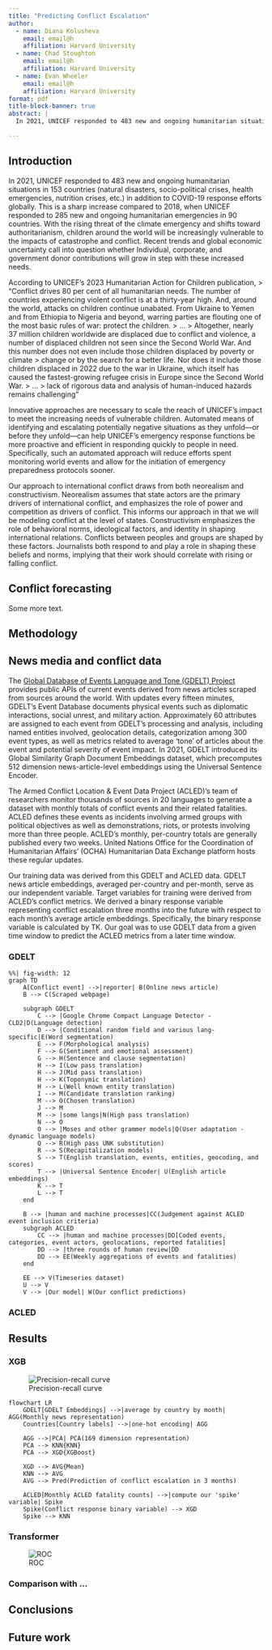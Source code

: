 ```yaml
---
title: "Predicting Conflict Escalation"
author:
  - name: Diana Kolusheva
    email: email@h
    affiliation: Harvard University
  - name: Chad Stoughton
    email: email@h
    affiliation: Harvard University
  - name: Evan Wheeler
    email: email@h
    affiliation: Harvard University
format: pdf
title-block-banner: true
abstract: |
  In 2021, UNICEF responded to 483 new and ongoing humanitarian situations in 153 countries (natural disasters, socio-political crises, health emergencies, nutrition crises, etc.) in addition to COVID-19 response efforts globally. Innovative approaches are necessary to scale the reach of UNICEF’s impact to meet the increasing needs of vulnerable children. Automated means of identifying and escalating potentially negative situations as they unfold—or before they unfold—can help UNICEF’s emergency response functions be more proactive and efficient in responding quickly to people in need. Predicting conflict has long been of interest to researchers and practitioners of international relations, and statistical and computational methods to do so can be found in the literature as early as 1944. Today, much of the work in this area has continued to focus on country or region-specific models to predict conflict.

---
```


## Introduction

In 2021, UNICEF responded to 483 new and ongoing humanitarian situations in 153 countries (natural disasters, socio-political crises, health emergencies, nutrition crises, etc.) in addition to COVID-19 response efforts globally. This is a sharp increase compared to 2018, when UNICEF responded to 285 new and ongoing humanitarian emergencies in 90 countries. With the rising threat of the climate emergency and shifts toward authoritarianism, children around the world will be increasingly vulnerable to the impacts of catastrophe and conflict. Recent trends and global economic uncertainty call into question whether Individual, corporate, and government donor contributions will grow in step with these increased needs.

According to UNICEF’s 2023 Humanitarian Action for Children publication,
> “Conflict drives 80 per cent of all humanitarian needs. The number of countries experiencing violent conflict is at a thirty-year high. And, around the world, attacks on children continue unabated. From Ukraine to Yemen and from Ethiopia to Nigeria and beyond, warring parties are flouting one of the most basic rules of war: protect the children.
> …
> Altogether, nearly 37 million children worldwide are displaced due to conflict and violence, a number of displaced children not seen since the Second World War. And this number does not even include those children displaced by poverty or climate
> change or by the search for a better life. Nor does it include those children displaced in 2022 due to the war in Ukraine, which itself has caused the fastest-growing refugee crisis in Europe since the Second World War.
> …
> lack of rigorous data and analysis of human-induced hazards remains challenging”

Innovative approaches are necessary to scale the reach of UNICEF’s impact to meet the increasing needs of vulnerable children. Automated means of identifying and escalating potentially negative situations as they unfold—or before they unfold—can help UNICEF’s emergency response functions be more proactive and efficient in responding quickly to people in need. Specifically, such an automated approach will reduce efforts spent monitoring world events and allow for the initiation of emergency preparedness protocols sooner.

Our approach to international conflict draws from both neorealism and constructivism. Neorealism assumes that state actors are the primary drivers of international conflict, and emphasizes the role of power and competition as drivers of conflict. This informs our approach in that we will be modeling conflict at the level of states. Constructivism emphasizes the role of behavioral norms, ideological factors, and identity in shaping international relations. Conflicts between peoples and groups are shaped by these factors. Journalists both respond to and play a role in shaping these beliefs and norms, implying that their work should correlate with rising or falling conflict.

## Conflict forecasting

Some more text.

## Methodology


## News media and conflict data

The [Global Database of Events Language and Tone (GDELT) Project](https://www.gdeltproject.org/) provides public APIs of current events derived from news articles scraped from sources around the world. With updates every fifteen minutes, GDELT’s Event Database documents physical events such as diplomatic interactions, social unrest, and military action. Approximately 60 attributes are assigned to each event from GDELT’s processing and analysis, including named entities involved, geolocation details, categorization among 300 event types, as well as metrics related to average ‘tone’ of articles about the event and potential severity of event impact. In 2021, GDELT introduced its Global Similarity Graph Document Embeddings dataset, which precomputes 512 dimension news-article-level embeddings using the Universal Sentence Encoder.

The Armed Conflict Location & Event Data Project (ACLED)’s team of researchers monitor thousands of sources in 20 languages to generate a dataset with monthly totals of conflict events and their related fatalities. ACLED defines these events as incidents involving armed groups with political objectives as well as demonstrations, riots, or protests involving more than three people. ACLED’s monthly, per-country totals are generally published every two weeks. United Nations Office for the Coordination of Humanitarian Affairs’ (OCHA) Humanitarian Data Exchange platform hosts these regular updates.

Our training data was derived from this GDELT and ACLED data. GDELT news article embeddings, averaged per-country and per-month, serve as our independent variable. Target variables for training were derived from ACLED’s conflict metrics. We derived a binary response variable representing conflict escalation three months into the future with respect to each month’s average article embeddings. Specifically, the binary response variable is calculated by TK. Our goal was to use GDELT data from a given time window to predict the ACLED metrics from a later time window.

### GDELT

```mermaid
%%| fig-width: 12
graph TD
    A[Conflict event] -->|reporter| B(Online news article)
    B --> C(Scraped webpage)

    subgraph GDELT
        C --> |Google Chrome Compact Language Detector - CLD2|D(Language detection)
        D --> |Conditional random field and various lang-specific|E(Word segmentation)
        E --> F(Morphological analysis)
        F --> G(Sentiment and emotional assessment)
        G --> H(Sentence and clause segmentation)
        H --> I(Low pass translation)
        H --> J(Mid pass translation)
        H --> K(Toponymic translation)
        H --> L(Well known entity translation)
        I --> M(Candidate translation ranking)
        M --> O(Chosen translation)
        J --> M
        M --> |some langs|N(High pass translation)
        N --> O
        O --> |Moses and other grammer models|Q(User adaptation - dynamic language models)
        Q --> R(High pass UNK substitution)
        R --> S(Recapitalization models)
        S --> T(English translation, events, entities, geocoding, and scores)
        T --> |Universal Sentence Encoder| U(English article embeddings)
        K --> T
        L --> T
    end

    B --> |human and machine processes|CC(Judgement against ACLED event inclusion criteria)
    subgraph ACLED
        CC --> |human and machine processes|DD[Coded events, categories, event actors, geolocations, reported fatalities]
        DD --> |three rounds of human review|DD
        DD --> EE(Weekly aggregations of events and fatalities)
    end

    EE --> V(Timeseries dataset)
    U --> V
    V --> |Our model| W(Our conflict predictions)
```

### ACLED


## Results

### XGB

![Precision-recall curve](imgs/prc.png){width=33%, fig-alt="Precision-recall curve."}

```mermaid
flowchart LR
    GDELT[GDELT Embeddings] -->|average by country by month| AGG(Monthly news representation)
    Countries[Country labels] -->|one-hot encoding| AGG

    AGG -->|PCA| PCA(169 dimension representation)
    PCA --> KNN{KNN}
    PCA --> XGD{XGBoost}

    XGD --> AVG{Mean}
    KNN --> AVG
    AVG --> Pred(Prediction of conflict escalation in 3 months)

    ACLED[Monthly ACLED fatality counts] -->|compute our 'spike' variable| Spike
    Spike(Conflict response binary variable) --> XGD
    Spike --> KNN
```

### Transformer

![ROC](imgs/roc.png){width=33%, fig-alt="Reciever operating characteristic curve."}

### Comparison with ...

## Conclusions


## Future work
